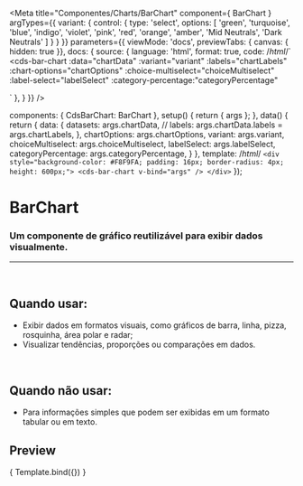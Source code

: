 
<Meta
  title="Componentes/Charts/BarChart"
  component={ BarChart }
  argTypes={{
    variant: {
      control: {
        type: 'select',
        options: [
          'green',
          'turquoise',
          'blue',
          'indigo',
          'violet',
          'pink',
          'red',
          'orange',
          'amber',
          'Mid Neutrals',
          'Dark Neutrals'
        ]
      }
    }
	}}
  parameters={{
    viewMode: 'docs',
    previewTabs: { canvas: { hidden: true }},
    docs: {
      source: {
        language: 'html',
        format: true,
        code: /*html*/`
<cds-bar-chart
  :data="chartData"
  :variant="variant"
  :labels="chartLabels"
  :chart-options="chartOptions"
  :choice-multiselect="choiceMultiselect"
  :label-select="labelSelect"
  :category-percentage:"categoryPercentage"
>
</cds-bar-chart>`
      },
    }
  }}
/>

  components: { CdsBarChart: BarChart },
  setup() {
    return { args };
  },
  data() {
    return {
      data: {
        datasets: args.chartData,
        // labels: args.chartData.labels = args.chartLabels,
      },
      chartOptions: args.chartOptions,
      variant: args.variant,
      choiceMultiselect: args.choiceMultiselect,
      labelSelect: args.labelSelect,
      categoryPercentage: args.categoryPercentage,
    }
  },
  template: /*html*/ `
    <div style="background-color: #F8F9FA; padding: 16px; border-radius: 4px; height: 600px;">
      <cds-bar-chart
        v-bind="args"
      />
    </div>
  `
});

# BarChart

### Um componente de gráfico reutilizável para exibir dados visualmente.
---
<br />

## Quando usar:
- Exibir dados em formatos visuais, como gráficos de barra, linha, pizza, rosquinha, área polar e radar;
- Visualizar tendências, proporções ou comparações em dados.

<br />

## Quando não usar:
- Para informações simples que podem ser exibidas em um formato tabular ou em texto.

## Preview

<Canvas>
  <Story
    name="BarChart"
    args={{
      labels: ['Janeiro','Fevereiro','Março', 'Abril', 'Maio'],
      variant: 'Piccolo Green',
      data: [
				{				
          name: 'Ecocardiograma',
          datasets: [
            {
              label: 'Realizado',
              data: [50, 50, 50, 50, 50],
            },
            {
              label: 'Pendente',
              data: [200, 180, 250, 190, 280],
            },
            {
              label: 'Não realizado',
              data: [38, 84, 120, 90, 185],
            }
          ]					
				},
				{ 			
          name: 'Raio-X',
          datasets: [
            {
              label: 'Realizado',
              data: [120, 220, 180, 320, 150],
            },
            {
              label: 'Pendente',
              data: [98, 145, 160, 190, 175],
            },
            {
              label: 'Não realizado',
              data: [49, 84, 120, 78, 130],
            }
          ]				
				},
				{ 					
          name: 'Tomografia',
          datasets: [
            {
              label: 'Realizado',
              data: [55, 40, 33, 90, 120],
            },
            {
              label: 'Pendente',
              data: [25, 30, 90, 45, 20],
            },
            {
              label: 'Não realizado',
              data: [38, 84, 120, 90, 45],
            }
          ]				
				}
			],
      categoryPercentage: 0.9,
      choiceMultiselect: true,
      labelSelect: 'Exames',
    }}
  >
    { Template.bind({}) }
  </Story>
</Canvas>

<ArgsTable story="BarChart" />

